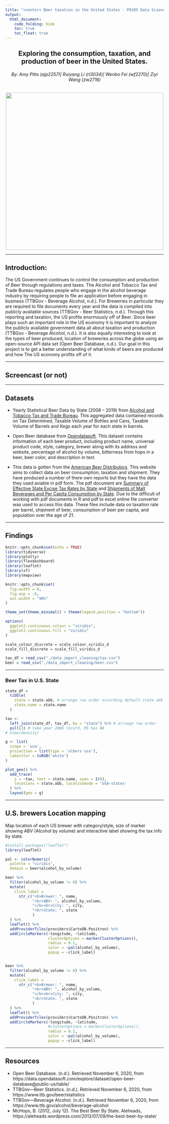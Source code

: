 ```yaml
---
title: "<center> Beer taxation in the United States - P8105 Data Science I Project"
output: 
  html_document:
    code_folding: hide
    toc: true
    toc_float: true
---
```


<h2 style="text-align: center;" markdown="1">Exploring the consumption, taxation, and production of beer in the United States.  </h2>
<h6 style="text-align: center;" markdown="1">By: Amy Pitts (ajp2257)| Ruiyang Li (rl3034)| Wenbo Fei (wf2270)| Ziyi Wang (zw2716)</h6>


<center>

![](beer-map.jpg){width=500px}
</center>

---

## Introduction:
The US Government continues to control the consumption and production of Beer through regulations and taxes. The Alcohol and Tobacco Tax and Trade Bureau regulates people who engage in the alcohol beverage industry by requiring people to file an application before engaging in business (TTBGov - Beverage Alcohol, n.d.). For Breweries in particular they are required to file documents every year and the data is compiled into publicly available sources (TTBGov - Beer Statistics, n.d.). Through this reporting and taxation, the US profits enormously off of Beer. Since beer plays such an important role in the US economy it is important to analyze the publicly available government data all about taxation and production (TTBGov - Beverage Alcohol, n.d.). It is also equally interesting to look at the types of beer produced, location of breweries across the globe using an open-source API data set (Open Beer Database, n.d.). Our goal in this project is to get a better understanding of what kinds of beers are produced and how The US economy profits off of it.

---

## Screencast (or not)

---

## Datasets

* Yearly Statistical Beer Data by State (2008 – 2019) from [Alcohol and Tobacco Tax and Trade Bureau](https://www.ttb.gov/beer/statistics). This aggregated data contained records on Tax Determined, Taxable Volume of Bottles and Cans, Taxable Volume of Barrels and Kegs each year for each state in barrels.

* Open Beer database from [Opendatasoft](https://data.opendatasoft.com/explore/dataset/open-beer-database%40public-us/information/?rows=4588&timezone=&refine.country=United+States&location=2,16.98232,9.498&basemap=jawg.sunny&dataChart=eyJxdWVyaWVzIjpbeyJjb25maWciOnsiZGF0YXNldCI6Im9wZW4tYmVlci1kYXRhYmFzZUBwdWJsaWMtdXMiLCJvcHRpb25zIjp7fX0sImNoYXJ0cyI6W3siYWxpZ25Nb250aCI6dHJ1ZSwidHlwZSI6ImxpbmUiLCJmdW5jIjoiQVZHIiwieUF4aXMiOiJhYnYiLCJzY2llbnRpZmljRGlzcGxheSI6dHJ1ZSwiY29sb3IiOiIjMTQyRTdCIn1dLCJ4QXhpcyI6Imxhc3RfbW9kIiwibWF4cG9pbnRzIjoiIiwidGltZXNjYWxlIjoieWVhciIsInNvcnQiOiIifV0sImRpc3BsYXlMZWdlbmQiOnRydWUsImFsaWduTW9udGgiOnRydWV9). This dataset contains information of each beer product, including product name, universal product code, style, category, brewer along with its address and website, percentage of alcohol by volume, bitterness from hops in a beer, beer color, and description in text.

* This data is gotten from the [American Beer Distributors](https://www.nbwa.org/resources/state-data). This website aims to collect data on beer consumption, taxation and shipment. They have produced a number of there own reports but they have the data they used aviable in pdf form. The pdf document are [Summary of Effective State Excise Tax Rates by State](https://www.nbwa.org/sites/default/files/Beer%20Excise%20Tax%202019%20-%20Revised%20July%202020.pdf)
and [Shipments of Malt Beverages and Per Capita Consumption by State](https://www.nbwa.org/sites/default/files/2003%20and%202019%20State%20data%20Per%20Capita%20Sheets_1.pdf). Due to the difficult of working with pdf documents in R and pdf to excel online file converter was used to access this data. These files include data on taxation rate per barrel, shipment of beer, consumption of beer per capita, and population over the age of 21. 

---

## Findings

```r
knitr::opts_chunk$set(echo = TRUE)
library(tidyverse)
library(plotly)
library(flexdashboard)
library(leaflet)
library(sf)
library(mapview)

knitr::opts_chunk$set(
  fig.width = 6,
  fig.asp = .6,
  out.width = "90%"
)

theme_set(theme_minimal() + theme(legend.position = "bottom"))

options(
  ggplot2.continuous.colour = "viridis",
  ggplot2.continuous.fill = "viridis"
)

scale_colour_discrete = scale_colour_viridis_d
scale_fill_discrete = scale_fill_viridis_d

```

```r
tax_df = read_csv("./data_import_cleaning/tax.csv")
beer = read_csv("./data_import_cleaning/beer.csv")
```

---

### Beer Tax in U.S. State
```r
state_df = 
  tibble(
    state = state.abb, # arrange row order according default state.abb
    state.name = state.name
  )

tax <- 
  left_join(state_df, tax_df, by = "state") %>% # arrange row order
  pull(3) # take year 2008 record, MS has NA
# View(density)

g <- list(
  scope = 'usa',
  projection = list(type = 'albers usa'),
  lakecolor = toRGB('white')
)

plot_geo() %>%
  add_trace(
    z = ~tax, text = state.name, span = I(0),
    locations = state.abb, locationmode = 'USA-states'
  ) %>%
  layout(geo = g)
```

---

## U.S. brewers Location mapping
 Map location of each US brewer with category/style, size of marker showing ABV (Alcohol by volume) and interactive label showing the tax info by state.
```r
#install.packages("leaflet")
library(leaflet)

pal <- colorNumeric(
  palette = "viridis",
  domain = beer$alcohol_by_volume)

beer %>% 
  filter(alcohol_by_volume != 0) %>% 
  mutate(
    click_label = 
      str_c("<b>Brewer: ", name,
            "<br>ABV: ", alcohol_by_volume, 
            "</b><br>City: ", city, 
            "<br>State: ", state
            )
  ) %>% 
  leaflet() %>% 
  addProviderTiles(providers$CartoDB.Positron) %>% 
  addCircleMarkers(~longitude, ~latitude,
                   clusterOptions = markerClusterOptions(),
                   radius = 0.1, 
                   color = ~pal(alcohol_by_volume), 
                   popup = ~click_label)


beer %>% 
  filter(alcohol_by_volume != 0) %>% 
  mutate(
    click_label = 
      str_c("<b>Brewer: ", name,
            "<br>ABV: ", alcohol_by_volume, 
            "</b><br>City: ", city, 
            "<br>State: ", state
            )
  ) %>% 
  leaflet() %>% 
  addProviderTiles(providers$CartoDB.Positron) %>% 
  addCircleMarkers(~longitude, ~latitude,
                   #clusterOptions = markerClusterOptions(),
                   radius = 0.1, 
                   color = ~pal(alcohol_by_volume), 
                   popup = ~click_label)
```


---

## Resources

* Open Beer Database. (n.d.). Retrieved November 6, 2020, from https://data.opendatasoft.com/explore/dataset/open-beer-database@public-us/table/
* TTBGov—Beer Statistics. (n.d.). Retrieved November 6, 2020, from https://www.ttb.gov/beer/statistics
* TTBGov—Beverage Alcohol. (n.d.). Retrieved November 6, 2020, from https://www.ttb.gov/alcohol/beverage-alcohol
* McHops, B. (2012, July 12). The Best Beer By State. Aleheads, https://aleheads.wordpress.com/2012/07/09/the-best-beer-by-state/ 

